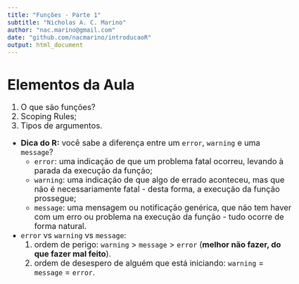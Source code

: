 ```yaml
---
title: "Funções - Parte 1"
subtitle: "Nicholas A. C. Marino"
author: "nac.marino@gmail.com"
date: "github.com/nacmarino/introducaoR"
output: html_document
---
```


<style type="text/css">
body, td {
   font-size: 18px;
}
code.r{
  font-size: 16px;
}
pre {
  font-size: 16px
}
h1,h2,h3,h4,h5,h6{
  font-size: 24pt;
}
</style>

# Elementos da Aula

1. O que são funções?
2. Scoping Rules;
3. Tipos de argumentos.


* __Dica do R:__ você sabe a diferença entre um `error`, `warning` e uma `message`?
    + `error`: uma indicação de que um problema fatal ocorreu, levando à parada da execução da função;
    + `warning`: uma indicação de que algo de errado aconteceu, mas que não é necessariamente fatal - desta forma, a execução da função prossegue;
    + `message`: uma mensagem ou notificação genérica, que não tem haver com um erro ou problema na execução da função - tudo ocorre de forma natural.

* `error` vs `warning` vs `message`: 
    1. ordem de perigo: `warning` > `message` > `error` (__melhor não fazer, do que fazer mal feito__).
    2. ordem de desespero de alguém que está iniciando: `warning` = `message` = `error`.
